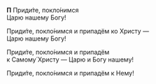 **П** Приди́те, покло́нимся  
Царю нашему Богу!

Приди́те, покло́нимся и припадём ко Христу —  
Царю нашему Богу!

Приди́те, покло́нимся и припадём  
к Самому́ Христу — Царю и Богу нашему!

Приди́те, покло́нимся и припадём к Нему!
